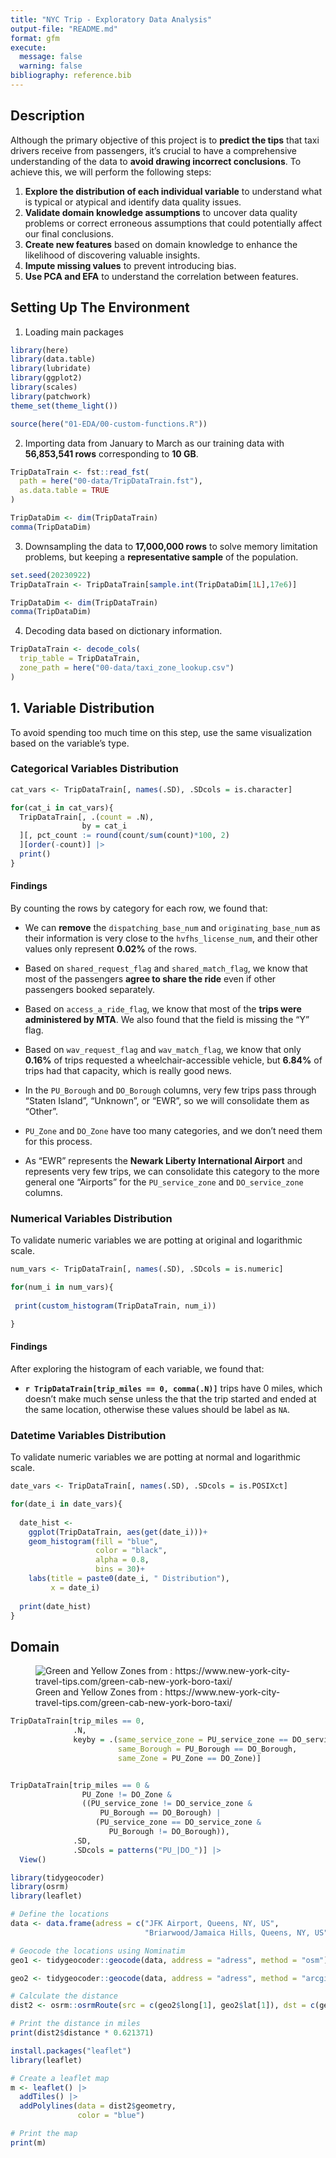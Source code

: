 ```yaml
---
title: "NYC Trip - Exploratory Data Analysis"
output-file: "README.md"
format: gfm
execute:
  message: false
  warning: false
bibliography: reference.bib
---
```


## Description

Although the primary objective of this project is to **predict the tips** that taxi drivers receive from passengers, it's crucial to have a comprehensive understanding of the data to **avoid drawing incorrect conclusions**. To achieve this, we will perform the following steps:

1. **Explore the distribution of each individual variable** to understand what is typical or atypical and identify data quality issues.
2. **Validate domain knowledge assumptions** to uncover data quality problems or correct erroneous assumptions that could potentially affect our final conclusions.
3. **Create new features** based on domain knowledge to enhance the likelihood of discovering valuable insights.
4. **Impute missing values** to prevent introducing bias.
5. **Use PCA and EFA** to understand the correlation between features.


## Setting Up The Environment

1. Loading main packages

```r
library(here)
library(data.table)
library(lubridate)
library(ggplot2)
library(scales)
library(patchwork)
theme_set(theme_light())

source(here("01-EDA/00-custom-functions.R"))
```

2. Importing data from January to March as our training data with **56,853,541 rows** corresponding to **10 GB**.

```r
TripDataTrain <- fst::read_fst(
  path = here("00-data/TripDataTrain.fst"),
  as.data.table = TRUE
)

TripDataDim <- dim(TripDataTrain)
comma(TripDataDim)
```

3. Downsampling the data to **17,000,000 rows** to solve memory limitation problems, but keeping a **representative sample** of the population.

```r
set.seed(20230922)
TripDataTrain <- TripDataTrain[sample.int(TripDataDim[1L],17e6)]

TripDataDim <- dim(TripDataTrain)
comma(TripDataDim)
```

4. Decoding data based on dictionary information.

```r
TripDataTrain <- decode_cols(
  trip_table = TripDataTrain,
  zone_path = here("00-data/taxi_zone_lookup.csv")
)
```

## 1. Variable Distribution

To avoid spending too much time on this step, use the same visualization based on the variable's type.

### Categorical Variables Distribution

```r
cat_vars <- TripDataTrain[, names(.SD), .SDcols = is.character]

for(cat_i in cat_vars){
  TripDataTrain[, .(count = .N), 
                by = cat_i
  ][, pct_count := round(count/sum(count)*100, 2)
  ][order(-count)] |>
  print()
}

```

#### Findings

By counting the rows by category for each row, we found that:

- We can **remove** the `dispatching_base_num` and `originating_base_num` as their information is very close to the `hvfhs_license_num`, and their other values only represent **0.02%** of the rows.

- Based on `shared_request_flag` and `shared_match_flag`, we know that most of the passengers **agree to share the ride** even if other passengers booked separately.

- Based on `access_a_ride_flag`, we know that most of the **trips were administered by MTA**. We also found that the field is missing the "Y" flag.

- Based on `wav_request_flag` and `wav_match_flag`, we know that only **0.16%** of trips requested a wheelchair-accessible vehicle, but **6.84%** of trips had that capacity, which is really good news.

- In the `PU_Borough` and `DO_Borough` columns, very few trips pass through "Staten Island", "Unknown", or "EWR", so we will consolidate them as "Other".

- `PU_Zone` and `DO_Zone` have too many categories, and we don't need them for this process.

- As "EWR" represents the **Newark Liberty International Airport** and represents very few trips, we can consolidate this category to the more general one "Airports" for the `PU_service_zone` and `DO_service_zone` columns.

### Numerical Variables Distribution

To validate numeric variables we are potting at original and logarithmic scale.

```r
num_vars <- TripDataTrain[, names(.SD), .SDcols = is.numeric]

for(num_i in num_vars){
  
 print(custom_histogram(TripDataTrain, num_i))

}

```

#### Findings

After exploring the histogram of each variable, we found that:

- **`r TripDataTrain[trip_miles == 0, comma(.N)]`** trips have 0 miles, which doesn't make much sense unless the that the trip started and ended at the same location, otherwise these values should be label as `NA`.




### Datetime Variables Distribution

To validate numeric variables we are potting at normal and logarithmic scale.

```r
date_vars <- TripDataTrain[, names(.SD), .SDcols = is.POSIXct]

for(date_i in date_vars){
  
  date_hist <-
    ggplot(TripDataTrain, aes(get(date_i)))+
    geom_histogram(fill = "blue",
                   color = "black",
                   alpha = 0.8,
                   bins = 30)+
    labs(title = paste0(date_i, " Distribution"),
         x = date_i)
  
  print(date_hist)
}

```


## Domain

![Green and Yellow Zones from : https://www.new-york-city-travel-tips.com/green-cab-new-york-boro-taxi/](01-Green-Yellow-Zones.png)



```r
TripDataTrain[trip_miles == 0,
              .N,
              keyby = .(same_service_zone = PU_service_zone == DO_service_zone,
                        same_Borough = PU_Borough == DO_Borough,
                        same_Zone = PU_Zone == DO_Zone)]


TripDataTrain[trip_miles == 0 &
                PU_Zone != DO_Zone &
                ((PU_service_zone != DO_service_zone &
                    PU_Borough == DO_Borough) |
                   (PU_service_zone == DO_service_zone &
                      PU_Borough != DO_Borough)),
              .SD,
              .SDcols = patterns("PU_|DO_")] |>
  View()

```


```r
library(tidygeocoder)
library(osrm)
library(leaflet)

# Define the locations
data <- data.frame(adress = c("JFK Airport, Queens, NY, US",
                              "Briarwood/Jamaica Hills, Queens, NY, US"))

# Geocode the locations using Nominatim
geo1 <- tidygeocoder::geocode(data, address = "adress", method = "osm")

geo2 <- tidygeocoder::geocode(data, address = "adress", method = "arcgis")

# Calculate the distance
dist2 <- osrm::osrmRoute(src = c(geo2$long[1], geo2$lat[1]), dst = c(geo2$long[2], geo2$lat[2]), overview = "full")

# Print the distance in miles
print(dist2$distance * 0.621371)

install.packages("leaflet")
library(leaflet)

# Create a leaflet map
m <- leaflet() |>
  addTiles() |>
  addPolylines(data = dist2$geometry,
               color = "blue")

# Print the map
print(m)

```


